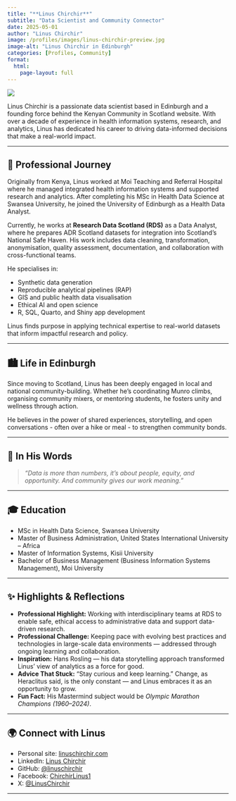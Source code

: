 ```yaml
---
title: "**Linus Chirchir**"
subtitle: "Data Scientist and Community Connector"
date: 2025-05-01
author: "Linus Chirchir"
image: /profiles/images/linus-chirchir-preview.jpg
image-alt: "Linus Chirchir in Edinburgh"
categories: [Profiles, Community]
format:
  html:
    page-layout: full
---
```


![](/profiles/images/linus-chirchir.jpg)

Linus Chirchir is a passionate data scientist based in Edinburgh and a founding force behind the Kenyan Community in Scotland website. With over a decade of experience in health information systems, research, and analytics, Linus has dedicated his career to driving data-informed decisions that make a real-world impact.

---

## 💼 Professional Journey

Originally from Kenya, Linus worked at Moi Teaching and Referral Hospital where he managed integrated health information systems and supported research and analytics. After completing his MSc in Health Data Science at Swansea University, he joined the University of Edinburgh as a Health Data Analyst.

Currently, he works at **Research Data Scotland (RDS)** as a Data Analyst, where he prepares ADR Scotland datasets for integration into Scotland’s National Safe Haven. His work includes data cleaning, transformation, anonymisation, quality assessment, documentation, and collaboration with cross-functional teams.

He specialises in:

- Synthetic data generation  
- Reproducible analytical pipelines (RAP)  
- GIS and public health data visualisation  
- Ethical AI and open science  
- R, SQL, Quarto, and Shiny app development  

Linus finds purpose in applying technical expertise to real-world datasets that inform impactful research and policy.

---

## 🏙️ Life in Edinburgh

Since moving to Scotland, Linus has been deeply engaged in local and national community-building. Whether he's coordinating Munro climbs, organising community mixers, or mentoring students, he fosters unity and wellness through action.

He believes in the power of shared experiences, storytelling, and open conversations - often over a hike or meal - to strengthen community bonds.

---

## 💬 In His Words

> *“Data is more than numbers, it’s about people, equity, and opportunity. And community gives our work meaning.”*

---

## 🎓 Education

- MSc in Health Data Science, Swansea University  
- Master of Business Administration, United States International University – Africa  
- Master of Information Systems, Kisii University  
- Bachelor of Business Management (Business Information Systems Management), Moi University  

---

## ✨ Highlights & Reflections

- **Professional Highlight:** Working with interdisciplinary teams at RDS to enable safe, ethical access to administrative data and support data-driven research.
- **Professional Challenge:** Keeping pace with evolving best practices and technologies in large-scale data environments — addressed through ongoing learning and collaboration.
- **Inspiration:** Hans Rosling — his data storytelling approach transformed Linus’ view of analytics as a force for good.
- **Advice That Stuck:** “Stay curious and keep learning.” Change, as Heraclitus said, is the only constant — and Linus embraces it as an opportunity to grow.
- **Fun Fact:** His Mastermind subject would be *Olympic Marathon Champions (1960–2024)*.

---

## 🌍 Connect with Linus

- Personal site: [linuschirchir.com](https://linuschirchir.com)  
- LinkedIn: [Linus Chirchir](https://www.linkedin.com/in/linuschirchir/)  
- GitHub: [@linuschirchir](https://github.com/linuschirchir)  
- Facebook: [ChirchirLinus1](https://www.facebook.com/ChirchirLinus1)  
- X: [@LinusChirchir](https://x.com/LinusChirchir)

---